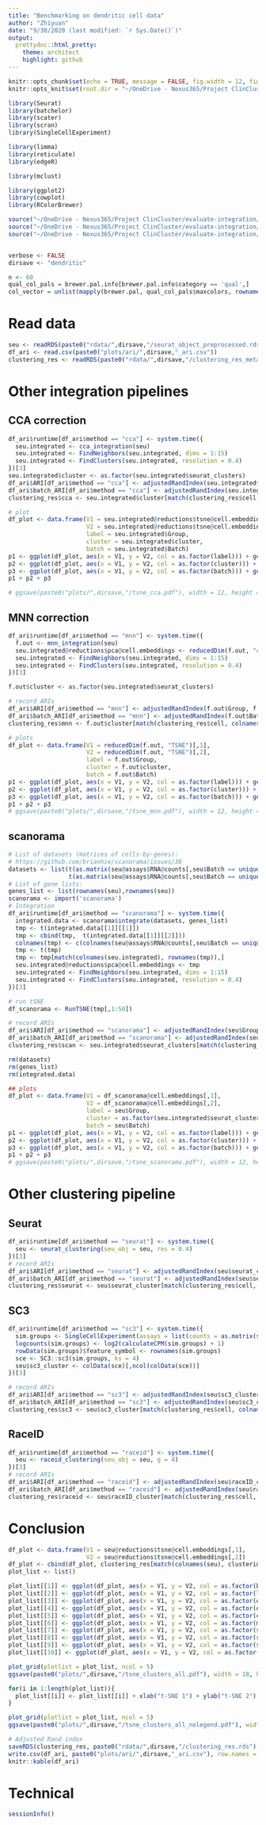 ```yaml
---
title: "Benchmarking on dendritic cell data"
author: "Zhiyuan"
date: "9/30/2020 (last modified: `r Sys.Date()`)"
output: 
  prettydoc::html_pretty:
    theme: architect
    highlight: github
---
```


```r
knitr::opts_chunk$set(echo = TRUE, message = FALSE, fig.width = 12, fig.keep = TRUE, fig.path = "../plots/dendritic/benchmarking/Rmarkdown_")
knitr::opts_knit$set(root.dir = "~/OneDrive - Nexus365/Project ClinCluster/evaluate-integration/evaluate-integration")

library(Seurat)
library(batchelor)
library(scater)
library(scran)
library(SingleCellExperiment)

library(limma)
library(reticulate)
library(edgeR)

library(mclust)

library(ggplot2)
library(cowplot)
library(RColorBrewer)

source("~/OneDrive - Nexus365/Project ClinCluster/evaluate-integration/evaluate-integration/functions_simulate.R")
source("~/OneDrive - Nexus365/Project ClinCluster/evaluate-integration/evaluate-integration/functions_pipelines.R")
source("~/OneDrive - Nexus365/Project ClinCluster/evaluate-integration/evaluate-integration/functions_initial.R")


verbose <- FALSE
dirsave <- "dendritic"

n <- 60
qual_col_pals = brewer.pal.info[brewer.pal.info$category == 'qual',]
col_vector = unlist(mapply(brewer.pal, qual_col_pals$maxcolors, rownames(qual_col_pals)))
```

# Read data

```r
seu <- readRDS(paste0("rdata/",dirsave,"/seurat_object_preprocessed.rds"))
df_ari <- read.csv(paste0("plots/ari/",dirsave,"_ari.csv"))
clustering_res <- readRDS(paste0("rdata/",dirsave,"/clustering_res_metaclustering.rds"))
```


# Other integration pipelines

## CCA correction

```r
df_ari$runtime[df_ari$method == "cca"] <- system.time({
  seu.integrated <- cca_integration(seu)
  seu.integrated <- FindNeighbors(seu.integrated, dims = 1:15)
  seu.integrated <- FindClusters(seu.integrated, resolution = 0.4)
})[3]
seu.integrated$cluster <- as.factor(seu.integrated$seurat_clusters)
df_ari$ARI[df_ari$method == "cca"] <- adjustedRandIndex(seu.integrated$Group, seu.integrated$cluster)
df_ari$batch_ARI[df_ari$method == "cca"] <- adjustedRandIndex(seu.integrated$Batch, seu.integrated$cluster)
clustering_res$cca <- seu.integrated$cluster[match(clustering_res$cell, colnames( seu.integrated))]

# plot
df_plot <- data.frame(V1 = seu.integrated@reductions$tsne@cell.embeddings[,1],
                      V2 = seu.integrated@reductions$tsne@cell.embeddings[,2],
                      label = seu.integrated$Group,
                      cluster = seu.integrated$cluster,
                      batch = seu.integrated$Batch)
p1 <- ggplot(df_plot, aes(x = V1, y = V2, col = as.factor(label))) + geom_point(alpha = 0.6, size=1) + theme_classic()  + theme(legend.position = "top",axis.ticks.x = element_blank(),axis.ticks.y = element_blank(),axis.text = element_blank()) + scale_color_manual(breaks = unique(seu$Group), values = col_vector[1:20])
p2 <- ggplot(df_plot, aes(x = V1, y = V2, col = as.factor(cluster))) + geom_point(alpha = 0.6, size=1)  +  theme_classic() + theme(legend.position = "top") + theme(axis.ticks.x = element_blank(),axis.ticks.y = element_blank(),axis.text = element_blank()) + scale_color_manual(values = col_vector[10:30])
p3 <- ggplot(df_plot, aes(x = V1, y = V2, col = as.factor(batch))) + geom_point(alpha = 0.6, size=1)  +  theme_classic() + theme(legend.position = "top") + theme(axis.ticks.x = element_blank(),axis.ticks.y = element_blank(),axis.text = element_blank()) + scale_color_manual(values = col_vector[1:10])
p1 + p2 + p3

# ggsave(paste0("plots/",dirsave,"/tsne_cca.pdf"), width = 12, height = 4.5, useDingbats = FALSE)
```



## MNN correction

```r
df_ari$runtime[df_ari$method == "mnn"] <- system.time({
  f.out <- mnn_integration(seu)
  seu.integrated@reductions$pca@cell.embeddings <- reducedDim(f.out, "corrected")
  seu.integrated <- FindNeighbors(seu.integrated, dims = 1:15)
  seu.integrated <- FindClusters(seu.integrated, resolution = 0.4)
})[3]

f.out$cluster <- as.factor(seu.integrated$seurat_clusters)

# record ARIs
df_ari$ARI[df_ari$method == "mnn"] <- adjustedRandIndex(f.out$Group, f.out$cluster)
df_ari$batch_ARI[df_ari$method == "mnn"] <- adjustedRandIndex(f.out$Batch, f.out$cluster)
clustering_res$mnn <- f.out$cluster[match(clustering_res$cell, colnames( f.out))]

# plots
df_plot <- data.frame(V1 = reducedDim(f.out, "TSNE")[,1],
                      V2 = reducedDim(f.out, "TSNE")[,2],
                      label = f.out$Group,
                      cluster = f.out$cluster,
                      batch = f.out$Batch)
p1 <- ggplot(df_plot, aes(x = V1, y = V2, col = as.factor(label))) + geom_point(alpha = 0.6, size=1) + theme_classic() + theme(legend.position = "top",axis.ticks.x = element_blank(),axis.ticks.y = element_blank(),axis.text = element_blank()) + scale_color_manual(breaks = unique(seu$Group), values = col_vector[1:20])
p2 <- ggplot(df_plot, aes(x = V1, y = V2, col = as.factor(cluster))) + geom_point(alpha = 0.6, size=1)  +  theme_classic() + theme(legend.position = "top") + theme(axis.ticks.x = element_blank(),axis.ticks.y = element_blank(),axis.text = element_blank()) + scale_color_manual(values = col_vector[10:30])
p3 <- ggplot(df_plot, aes(x = V1, y = V2, col = as.factor(batch))) + geom_point(alpha = 0.6, size=1)  +  theme_classic() + theme(legend.position = "top") + theme(axis.ticks.x = element_blank(),axis.ticks.y = element_blank(),axis.text = element_blank()) + scale_color_manual(values = col_vector[1:10])
p1 + p2 + p3
# ggsave(paste0("plots/",dirsave,"/tsne_mnn.pdf"), width = 12, height = 4.5, useDingbats = FALSE)
```

## scanorama

```r
# List of datasets (matrices of cells-by-genes):
# https://github.com/brianhie/scanorama/issues/38
datasets <- list(t(as.matrix(seu@assays$RNA@counts[,seu$Batch == unique(seu$Batch)[1]])),
                 t(as.matrix(seu@assays$RNA@counts[,seu$Batch == unique(seu$Batch)[2]])))
# List of gene lists:
genes_list <- list(rownames(seu),rownames(seu))
scanorama <- import('scanorama')
# Integration
df_ari$runtime[df_ari$method == "scanorama"] <- system.time({
  integrated.data <- scanorama$integrate(datasets, genes_list)
  tmp <- t(integrated.data[[1]][[1]])
  tmp <- cbind(tmp,  t(integrated.data[[1]][[2]]))
  colnames(tmp) <- c(colnames(seu@assays$RNA@counts[,seu$Batch == unique(seu$Batch)[1]]), colnames(seu@assays$RNA@counts[,seu$Batch == unique(seu$Batch)[2]]))
  tmp <- t(tmp)
  tmp <- tmp[match(colnames(seu.integrated), rownames(tmp)),]
  seu.integrated@reductions$pca@cell.embeddings <- tmp
  seu.integrated <- FindNeighbors(seu.integrated, dims = 1:15)
  seu.integrated <- FindClusters(seu.integrated, resolution = 0.4)
})[3]

# run tSNE
df_scanorama <- RunTSNE(tmp[,1:50])

# record ARIs
df_ari$ARI[df_ari$method == "scanorama"] <- adjustedRandIndex(seu$Group, seu.integrated$seurat_clusters)
df_ari$batch_ARI[df_ari$method == "scanorama"] <- adjustedRandIndex(seu$Batch, seu.integrated$seurat_clusters)
clustering_res$scan <- seu.integrated$seurat_clusters[match(clustering_res$cell, colnames(seu.integrated))]

rm(datasets)
rm(genes_list)
rm(integrated.data)

## plots
df_plot <- data.frame(V1 = df_scanorama@cell.embeddings[,1],
                      V2 = df_scanorama@cell.embeddings[,2],
                      label = seu$Group,
                      cluster = as.factor(seu.integrated$seurat_clusters),
                      batch = seu$Batch)
p1 <- ggplot(df_plot, aes(x = V1, y = V2, col = as.factor(label))) + geom_point(alpha = 0.6, size=1) + theme_classic()  + theme(legend.position = "top",axis.ticks.x = element_blank(),axis.ticks.y = element_blank(),axis.text = element_blank())+ scale_color_manual(breaks = unique(seu$Group), values = col_vector[1:20])
p2 <- ggplot(df_plot, aes(x = V1, y = V2, col = as.factor(cluster))) + geom_point(alpha = 0.6, size=1)  +  theme_classic() + theme(legend.position = "top") +  theme(axis.ticks.x = element_blank(),axis.ticks.y = element_blank(),axis.text = element_blank())+ scale_color_manual(values = col_vector[10:30])
p3 <- ggplot(df_plot, aes(x = V1, y = V2, col = as.factor(batch))) + geom_point(alpha = 0.6, size=1)  +  theme_classic() + theme(legend.position = "top") + theme(axis.ticks.x = element_blank(),axis.ticks.y = element_blank(),axis.text = element_blank())+ scale_color_manual(values = col_vector[1:10])
p1 + p2 + p3
# ggsave(paste0("plots/",dirsave,"/tsne_scanorama.pdf"), width = 12, height = 4.5,  useDingbats = FALSE)
```


# Other clustering pipeline

## Seurat

```r
df_ari$runtime[df_ari$method == "seurat"] <- system.time({
  seu <- seurat_clustering(seu_obj = seu, res = 0.4)
})[3]
# record ARIs
df_ari$ARI[df_ari$method == "seurat"] <- adjustedRandIndex(seu$seurat_cluster, seu$Group)
df_ari$batch_ARI[df_ari$method == "seurat"] <- adjustedRandIndex(seu$seurat_cluster, seu$Batch)
clustering_res$seurat <- seu$seurat_cluster[match(clustering_res$cell, colnames(seu))]
```

## SC3

```r
df_ari$runtime[df_ari$method == "sc3"] <- system.time({
  sim.groups <- SingleCellExperiment(assays = list(counts = as.matrix(seu@assays$RNA@counts)))
  logcounts(sim.groups) <- log2(calculateCPM(sim.groups) + 1)
  rowData(sim.groups)$feature_symbol <- rownames(sim.groups)
  sce <- SC3::sc3(sim.groups, ks = 4)
  seu$sc3_cluster <- colData(sce)[,ncol(colData(sce))]
})[3]

# record ARIs
df_ari$ARI[df_ari$method == "sc3"] <- adjustedRandIndex(seu$sc3_cluster, seu$Group)
df_ari$batch_ARI[df_ari$method == "sc3"] <- adjustedRandIndex(seu$sc3_cluster, seu$Batch)
clustering_res$sc3 <- seu$sc3_cluster[match(clustering_res$cell, colnames(seu))]
```

## RaceID

```r
df_ari$runtime[df_ari$method == "raceid"] <- system.time({
  seu <- raceid_clustering(seu_obj = seu, g = 4)
})[3]
# record ARIs
df_ari$ARI[df_ari$method == "raceid"] <- adjustedRandIndex(seu$raceID_cluster, seu$Group)
df_ari$batch_ARI[df_ari$method == "raceid"] <- adjustedRandIndex(seu$raceID_cluster, seu$Batch)
clustering_res$raceid <- seu$raceID_cluster[match(clustering_res$cell, colnames(seu))]
```




# Conclusion

```r
df_plot <- data.frame(V1 = seu@reductions$tsne@cell.embeddings[,1],
                      V2 = seu@reductions$tsne@cell.embeddings[,2])
df_plot <- cbind(df_plot, clustering_res[match(colnames(seu), clustering_res$cell),])
plot_list <- list()

plot_list[[1]] <- ggplot(df_plot, aes(x = V1, y = V2, col = as.factor(batch))) + geom_point(alpha = 0.6, size=0.5)  +  theme_classic() + theme(legend.position = "top") +  theme(axis.ticks.x = element_blank(),axis.ticks.y = element_blank(),axis.text = element_blank()) + scale_color_manual(values = col_vector[1:10])
plot_list[[2]] <- ggplot(df_plot, aes(x = V1, y = V2, col = as.factor(label))) + geom_point(alpha = 0.6, size=0.5)  +  theme_classic() + theme(legend.position = "top") +  theme(axis.ticks.x = element_blank(),axis.ticks.y = element_blank(),axis.text = element_blank()) + scale_color_manual(values = col_vector[1:20])
plot_list[[3]] <- ggplot(df_plot, aes(x = V1, y = V2, col = as.factor(ours_denovo))) + geom_point(alpha = 0.6, size=0.5)  +  theme_classic() + theme(legend.position = "top") +  theme(axis.ticks.x = element_blank(),axis.ticks.y = element_blank(),axis.text = element_blank()) + scale_color_manual(values = col_vector[10:40])
plot_list[[4]] <- ggplot(df_plot, aes(x = V1, y = V2, col = as.factor(ours_assisted))) + geom_point(alpha = 0.6, size=0.5)  +  theme_classic() + theme(legend.position = "top") +  theme(axis.ticks.x = element_blank(),axis.ticks.y = element_blank(),axis.text = element_blank()) + scale_color_manual(values = col_vector[10:40])
plot_list[[5]] <- ggplot(df_plot, aes(x = V1, y = V2, col = as.factor(cca))) + geom_point(alpha = 0.6, size=0.5)  +  theme_classic() + theme(legend.position = "top") +  theme(axis.ticks.x = element_blank(),axis.ticks.y = element_blank(),axis.text = element_blank()) + scale_color_manual(values = col_vector[10:40])
plot_list[[6]] <- ggplot(df_plot, aes(x = V1, y = V2, col = as.factor(mnn))) + geom_point(alpha = 0.6, size=0.5)  +  theme_classic() + theme(legend.position = "top") +  theme(axis.ticks.x = element_blank(),axis.ticks.y = element_blank(),axis.text = element_blank()) + scale_color_manual(values = col_vector[10:40])
plot_list[[7]] <- ggplot(df_plot, aes(x = V1, y = V2, col = as.factor(scan))) + geom_point(alpha = 0.6, size=0.5)  +  theme_classic() + theme(legend.position = "top") +  theme(axis.ticks.x = element_blank(),axis.ticks.y = element_blank(),axis.text = element_blank()) + scale_color_manual(values = col_vector[10:40])
plot_list[[8]] <- ggplot(df_plot, aes(x = V1, y = V2, col = as.factor(seurat))) + geom_point(alpha = 0.6, size=0.5)  +  theme_classic() + theme(legend.position = "top") +  theme(axis.ticks.x = element_blank(),axis.ticks.y = element_blank(),axis.text = element_blank()) + scale_color_manual(values = col_vector[10:40])
plot_list[[9]] <- ggplot(df_plot, aes(x = V1, y = V2, col = as.factor(sc3))) + geom_point(alpha = 0.6, size=1.5)  +  theme_classic() + theme(legend.position = "top") +  theme(axis.ticks.x = element_blank(),axis.ticks.y = element_blank(),axis.text = element_blank()) + scale_color_manual(values = col_vector[10:40])
plot_list[[10]] <- ggplot(df_plot, aes(x = V1, y = V2, col = as.factor(raceid))) + geom_point(alpha = 0.6, size=1.5)  +  theme_classic() + theme(legend.position = "top") +  theme(axis.ticks.x = element_blank(),axis.ticks.y = element_blank(),axis.text = element_blank()) + scale_color_manual(values = col_vector[10:40])

plot_grid(plotlist = plot_list, ncol = 5)
ggsave(paste0("plots/",dirsave,"/tsne_clusters_all.pdf"), width = 18, height = 9, useDingbats = FALSE)
```


```r
for(i in 1:length(plot_list)){
  plot_list[[i]] <- plot_list[[i]] + xlab("t-SNE 1") + ylab("t-SNE 2") + theme(legend.position =  "none")
}

plot_grid(plotlist = plot_list, ncol = 5)
ggsave(paste0("plots/",dirsave,"/tsne_clusters_all_nolegend.pdf"), width = 18, height = 7.2, useDingbats = FALSE)
```


```r
# Adjusted Rand index
saveRDS(clustering_res, paste0("rdata/",dirsave,"/clustering_res.rds"), compress = TRUE)
write.csv(df_ari, paste0("plots/ari/",dirsave,"_ari.csv"), row.names = FALSE)
knitr::kable(df_ari)
```

# Technical

```r
sessionInfo()
```

